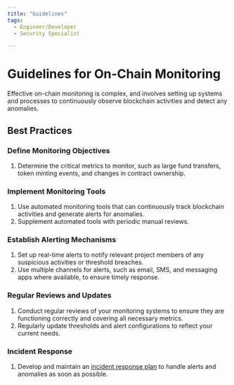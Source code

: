 ```yaml
---
title: "Guidelines"
tags:
  - Engineer/Developer
  - Security Specialist

---
```



<TagProvider>
<TagFilter />

# Guidelines for On-Chain Monitoring

<TagList tags={frontmatter.tags} />
<AttributionList contributors={frontmatter.contributors} />

Effective on-chain monitoring is complex, and involves setting up systems and processes to continuously observe blockchain activities and detect any anomalies.

## Best Practices

### Define Monitoring Objectives

1. Determine the critical metrics to monitor, such as large fund transfers, token minting events, and changes in contract ownership.

### Implement Monitoring Tools

1. Use automated monitoring tools that can continuously track blockchain activities and generate alerts for anomalies.
2. Supplement automated tools with periodic manual reviews.

### Establish Alerting Mechanisms

1. Set up real-time alerts to notify relevant project members of any suspicious activities or threshold breaches.
2. Use multiple channels for alerts, such as email, SMS, and messaging apps where available, to ensure timely response.

### Regular Reviews and Updates

1. Conduct regular reviews of your monitoring systems to ensure they are functioning correctly and covering all necessary metrics.
2. Regularly update thresholds and alert configurations to reflect your current needs.

### Incident Response

1. Develop and maintain an [incident response plan](/incident-management/README) to handle alerts and anomalies as soon as possible.

</TagProvider>